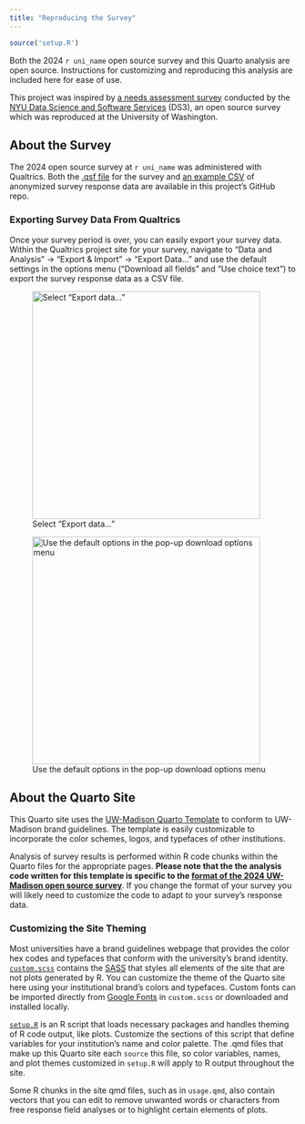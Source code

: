 ```yaml
---
title: "Reproducing the Survey"
---
```


<!-- Setup -->

```r
source('setup.R')
```

Both the 2024 `r uni_name` open source survey and this Quarto analysis are open source. Instructions for customizing and reproducing this analysis are included here for ease of use.

This project was inspired by [a needs assessment survey](https://github.com/ds3-nyu/Needs-Assessment-Survey) conducted by the [NYU Data Science and Software Services](https://cds.nyu.edu/ds3/) (DS3), an open source survey which was reproduced at the University of Washington.

## About the Survey



The 2024 open source survey at `r uni_name` was administered with Qualtrics. Both the [.qsf file](https://github.com/UW-Madison-DSI/open_source_survey_results/blob/main/Open_Source_Program_Office_Survey.qsf) for the survey and [an example CSV](https://github.com/UW-Madison-DSI/open_source_survey_results/blob/main/data/survey_data.csv) of anonymized survey response data are available in this project's GitHub repo.

### Exporting Survey Data From Qualtrics
Once your survey period is over, you can easily export your survey data. Within the Qualtrics project site for your survey, navigate to "Data and Analysis" $\rightarrow$ "Export & Import" $\rightarrow$ "Export Data..." and use the default settings in the options menu ("Download all fields" and "Use choice text") to export the survey response data as a CSV file.

::: {layout-ncol=2}
![Select "Export data..."](images/qualtrics_export_menu.jpg){height=400}

![Use the default options in the pop-up download options menu](images/qualtrics_csv_export.jpg){height=400}
:::

## About the Quarto Site

This Quarto site uses the [UW-Madison Quarto Template](https://github.com/UW-Madison-DSI/uw_quarto_site_template) to conform to UW-Madison brand guidelines. The template is easily customizable to incorporate the color schemes, logos, and typefaces of other institutions. 

Analysis of survey results is performed within R code chunks within the Quarto files for the appropriate pages. **Please note that the the analysis code written for this template is specific to the [format of the 2024 UW-Madison open source survey](https://github.com/UW-Madison-DSI/open_source_survey_results/tree/main/data)**. If you change the format of your survey you will likely need to customize the code to adapt to your survey's response data.

### Customizing the Site Theming

Most universities have a brand guidelines webpage that provides the color hex codes and typefaces that conform with the university's brand identity. [`custom.scss`](https://github.com/UW-Madison-DSI/open_source_survey_results/blob/main/custom.scss) contains the [SASS](https://sass-lang.com/) that styles all elements of the site that are not plots generated by R. You can customize the theme of the Quarto site here using your institutional brand's colors and typefaces. Custom fonts can be imported directly from [Google Fonts](https://fonts.google.com/) in `custom.scss` or downloaded and installed locally.

[`setup.R`](https://github.com/UW-Madison-DSI/open_source_survey_results/blob/main/setup.R) is an R script that loads necessary packages and handles theming of R code output, like plots. Customize the sections of this script that define variables for your institution's name and color palette. The .qmd files that make up this Quarto site each `source` this file, so color variables, names, and plot themes customized in `setup.R` will apply to R output throughout the site.

Some R chunks in the site qmd files, such as in `usage.qmd`, also contain vectors that you can edit to remove unwanted words or characters from free response field analyses or to highlight certain elements of plots.

### 
